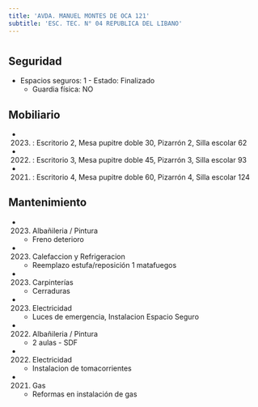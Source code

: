 ```yaml
---
title: 'AVDA. MANUEL MONTES DE OCA 121'
subtitle: 'ESC. TEC. N° 04 REPUBLICA DEL LIBANO'
---
```


#


## Seguridad

*  Espacios seguros: 1 - Estado: Finalizado 
    + Guardia física: NO





## Mobiliario

*  (2023) : Escritorio 2, Mesa pupitre doble 30, Pizarrón 2, Silla escolar 62 

*  (2022) : Escritorio 3, Mesa pupitre doble 45, Pizarrón 3, Silla escolar 93 

*  (2021) : Escritorio 4, Mesa pupitre doble 60, Pizarrón 4, Silla escolar 124 





## Mantenimiento

*  (2023) Albañileria / Pintura 
    + Freno deterioro

*  (2023) Calefaccion y Refrigeracion 
    + Reemplazo estufa/reposición 1 matafuegos

*  (2023) Carpinterías 
    + Cerraduras

*  (2023) Electricidad 
    + Luces de emergencia, Instalacion Espacio Seguro

*  (2022) Albañileria / Pintura 
    + 2 aulas - SDF

*  (2022) Electricidad 
    + Instalacion de tomacorrientes

*  (2021) Gas 
    + Reformas en instalación de gas



